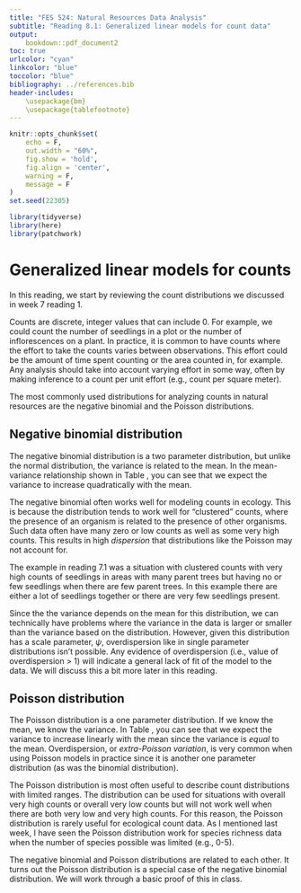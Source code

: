```yaml
---
title: "FES 524: Natural Resources Data Analysis"
subtitle: "Reading 8.1: Generalized linear models for count data"
output:
    bookdown::pdf_document2
toc: true
urlcolor: "cyan"
linkcolor: "blue"
toccolor: "blue"
bibliography: ../references.bib
header-includes:
    \usepackage{bm}
    \usepackage{tablefootnote}
---
```


```r

knitr::opts_chunk$set(
    echo = F,
    out.width = "60%",
    fig.show = 'hold',
    fig.align = 'center',
    warning = F,
    message = F
)
set.seed(22305)

library(tidyverse)
library(here)
library(patchwork)

```


# Generalized linear models for counts

In this reading, we start by reviewing the count distributions we discussed in week 7 reading 1.

Counts are discrete, integer values that can include 0. For example, we could count the number of seedlings in a plot or the number of inflorescences on a plant. In practice, it is common to have counts where the effort to take the counts varies between observations.  This effort could be the amount of time spent counting or the area counted in, for example.  Any analysis should take into account varying effort in some way, often by making inference to a count per unit effort (e.g., count per square meter).

The most commonly used distributions for analyzing counts in natural resources are the negative binomial and the Poisson distributions.

## Negative binomial distribution

The negative binomial distribution is a two parameter distribution, but unlike the normal distribution, the variance is related to the mean. In the mean-variance relationship shown in Table \ref{tab:mean-var}, you can see that we expect the variance to increase quadratically with the mean.

\begin{table}
    \center
    \caption{Mean-variance relationships for distributions commonly used to model counts.}
    \begin{tabular}{lcc}
    \textbf{Distribution} & \textbf{Mean} & \textbf{Variance}\\
    \hline
    Negative binomial & $\mu$ & $\mu + \mu^2/\psi$ \\
    Poisson & $\mu$ & $\mu$
    \end{tabular}
    \label{tab:mean-var}
\end{table}

The negative binomial often works well for modeling counts in ecology.  This is because the distribution tends to work well for "clustered" counts, where the presence of an organism is related to the presence of other organisms.  Such data often have many zero or low counts as well as some very high counts. This results in high *dispersion* that distributions like the Poisson may not account for.

The example in reading 7.1 was a situation with clustered counts with very high counts of seedlings in areas with many parent trees but having no or few seedlings when there are few parent trees.  In this example there are either a lot of seedlings together or there are very few seedlings present.

Since the the variance depends on the mean for this distribution, we can technically have problems where the variance in the data is larger or smaller than the variance based on the distribution.  However, given this distribution has a scale parameter, $\psi$, overdispersion like in single parameter distributions isn't possible.  Any evidence of overdispersion (i.e., value of overdispersion > 1) will indicate a general lack of fit of the model to the data.  We will discuss this a bit more later in this reading.  

## Poisson distribution

The Poisson distribution is a one parameter distribution.  If we know the mean, we know the variance.  In Table \ref{tab:mean-var}, you can see that we expect the variance to increase linearly with the mean since the variance is *equal* to the mean. Overdispersion, or *extra-Poisson variation*, is very common when using Poisson models in practice since it is another one parameter distribution (as was the binomial distribution).

The Poisson distribution is most often useful to describe count distributions with limited ranges.  The distribution can be used for situations with overall very high counts or overall very low counts but will not work well when there are both very low and very high counts.  For this reason, the Poisson distribution is rarely useful for ecological count data.  As I mentioned last week, I have seen the Poisson distribution work for species richness data when the number of species possible was limited (e.g., 0-5).

The negative binomial and Poisson distributions are related to each other.  It turns out the Poisson distribution is a special case of the negative binomial distribution.  We will work through a basic proof of this in class.








